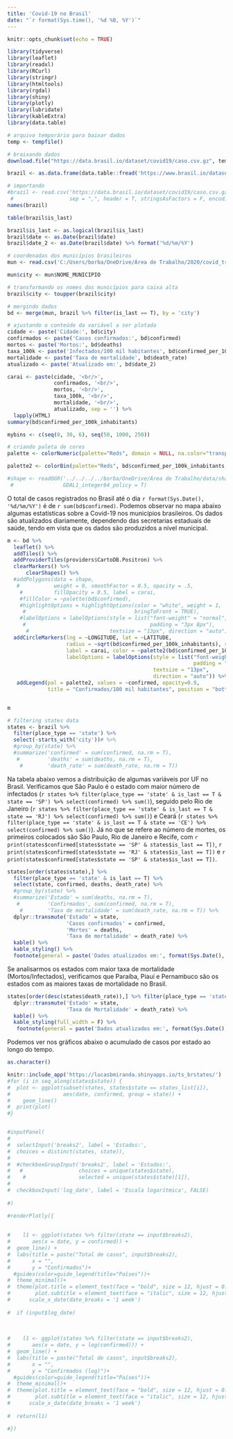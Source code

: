 ```yaml
---
title: 'Covid-19 no Brasil'
date: "`r format(Sys.time(), '%d %B, %Y')`"
---
```


```r
knitr::opts_chunk$set(echo = TRUE)
```

```r
library(tidyverse)
library(leaflet)
library(readxl)
library(RCurl)
library(stringr)
library(htmltools)
library(rgdal)
library(shiny)
library(plotly)
library(lubridate)
library(kableExtra)
library(data.table)
```


```r
# arquivo temporário para baixar dados
temp <- tempfile()

# braixando dados
download.file("https://data.brasil.io/dataset/covid19/caso.csv.gz", temp)

brazil <- as.data.frame(data.table::fread('https://www.brasil.io/dataset/covid19/caso?format=csv'))

# importando
#brazil <- read.csv('https://data.brasil.io/dataset/covid19/caso.csv.gz',
 #                  sep = ",", header = T, stringsAsFactors = F, encoding = 'UTF-8')
names(brazil)

table(brazil$is_last)

brazil$is_last <- as.logical(brazil$is_last)
brazil$date <- as.Date(brazil$date)
brazil$date_2 <- as.Date(brazil$date) %>% format('%d/%m/%Y')

```


```r
# coordenadas dos municípios brasileiros
mun <- read.csv('C:/Users/borba/OneDrive/Área de Trabalho/2020/covid_tracking/data/mun_coord.csv', encoding = 'UTF-8')

mun$city <- mun$NOME_MUNICIPIO

# transformando os nomes dos municípios para caixa alta
brazil$city <- toupper(brazil$city)

# mergindo dados
bd <- merge(mun, brazil %>% filter(is_last == T), by = 'city')

# ajustando o conteúdo da variável a ser plotada
cidade <- paste('Cidade:', bd$city)
confirmados <- paste('Casos confirmados:', bd$confirmed)
mortos <- paste('Mortos:', bd$deaths)
taxa_100k <- paste('Infectados/100 mil habitantes', bd$confirmed_per_100k_inhabitants)
mortalidade <- paste('Taxa de mortalidade', bd$death_rate)
atualizado <- paste('Atualizado em:', bd$date_2)

carai <- paste(cidade, '<br/>',
               confirmados, '<br/>',
               mortos, '<br/>',
               taxa_100k, '<br/>',
               mortalidade, '<br/>', 
               atualizado, sep = '') %>%
  lapply(HTML)
summary(bd$confirmed_per_100k_inhabitants)

mybins <- c(seq(0, 30, 6), seq(50, 1000, 250))

# criando paleta de cores
palette <- colorNumeric(palette="Reds", domain = NULL, na.color="transparent")

palette2 <- colorBin(palette="Reds", bd$confirmed_per_100k_inhabitants,  mybins, pretty = F)

#shape <- readOGR('../../../../borba/OneDrive/Área de Trabalho/data/shapefiles/br/BRMUE250GC_SIR.shp',
 #                GDAL1_integer64_policy = T)
```

O total de casos registrados no Brasil até o dia `r format(Sys.Date(), '%d/%m/%Y')` é de `r sum(bd$confirmed)`. Podemos observar no mapa abaixo algumas estatísticas sobre a Covid-19 nos municípios brasileiros. Os dados são atualizados diariamente, dependendo das secretarias estaduais de saúde, tendo em vista que os dados são produzidos a nível municipal. 

```r

m <- bd %>%
  leaflet() %>% 
  addTiles() %>%
  addProviderTiles(providers$CartoDB.Positron) %>%
  clearMarkers() %>%
      clearShapes() %>%
  #addPolygons(data = shape,
   #           weight = 0, smoothFactor = 0.5, opacity = .5, 
    #          fillOpacity = 0.5, label = carai,
    #fillColor = ~palette(bd$confirmed),
    #highlightOptions = highlightOptions(color = "white", weight = 1, 
     #                                   bringToFront = TRUE),
    #labelOptions = labelOptions(style = list("font-weight" = "normal", 
     #                                        padding = "3px 8px"), 
      #                          textsize = "13px", direction = "auto")) 
  addCircleMarkers(lng = ~LONGITUDE, lat = ~LATITUDE,
                   radius = ~sqrt(bd$confirmed_per_100k_inhabitants), stroke = FALSE, fillOpacity = 0.5,
                   label = carai, color = ~palette2(bd$confirmed_per_100k_inhabitants),
                   labelOptions = labelOptions(style = list("font-weight" = "normal", 
                                                            padding = "3px 8px"), 
                                               textsize = "13px", 
                                               direction = "auto")) %>%
   addLegend(pal = palette2, values = ~confirmed, opacity=0.9, 
             title = "Confirmados/100 mil habitantes", position = "bottomright" )


m

```

```r

# filtering states data
states <- brazil %>% 
  filter(place_type == 'state') %>%
  select(-starts_with('city'))# %>%
  #group_by(state) %>%
  #summarize('confirmed' = sum(confirmed, na.rm = T),
   #         'deaths' = sum(deaths, na.rm = T),
    #        'death_rate' = sum(death_rate, na.rm = T))

```


Na tabela abaixo vemos a distribuição de algumas variáveis por UF no Brasil. Verificamos que São Paulo é o estado com maior número de infectados (`r states %>% filter(place_type == 'state' & is_last == T & state == 'SP') %>% select(confirmed) %>% sum()`), seguido pelo Rio de Janeiro (`r states %>% filter(place_type == 'state' & is_last == T & state == 'RJ') %>% select(confirmed) %>% sum()`) e Ceará (`r states %>% filter(place_type == 'state' & is_last == T & state == 'CE') %>% select(confirmed) %>% sum()`). Já no que se refere ao número de mortes, os primeiros colocados são São Paulo, Rio de Janeiro e Recife, com `r print(states$confirmed[states$state == 'SP' & states$is_last == T])`, `r print(states$confirmed[states$state == 'RJ' & states$is_last == T])` e `r print(states$confirmed[states$state == 'SP' & states$is_last == T])`. 

```r

states[order(states$state),] %>%
  filter(place_type == 'state' & is_last == T) %>%
  select(state, confirmed, deaths, death_rate) %>%
  #group_by(state) %>%
  #summarize('Estado' = sum(deaths, na.rm = T),
   #         'Confirmados', sum(confirmed, na.rm = T),
    #        'Taxa de mortalidade' = sum(death_rate, na.rm = T)) %>%
  dplyr::transmute('Estado' = state,
                   'Casos confirmados' = confirmed,
                   'Mortes' = deaths,
                   'Taxa de mortalidade' = death_rate) %>%
  kable() %>%
  kable_styling() %>%
  footnote(general = paste('Dados atualizados em:', format(Sys.Date(), '%d/%m/%Y'), 'às', str_sub(Sys.time(), -9)))
```

Se analisarmos os estados com maior taxa de mortalidade (Mortos/Infectados), verificamos que Paraíba, Piauí e Pernambuco são os estados com as maiores taxas de mortalidade no Brasil.

```r
states[order(desc(states$death_rate)),] %>% filter(place_type == 'state' & is_last == T) %>% dplyr::select(state, death_rate) %>% head(3) %>%
  dplyr::transmute('Estado' = state,
                   'Taxa de Mortalidade' = death_rate) %>%
  kable() %>%
  kable_styling(full_width = F) %>%
   footnote(general = paste('Dados atualizados em:', format(Sys.Date(), '%d/%m/%Y'), 'às', str_sub(Sys.time(), -9)))
```


Podemos ver nos gráficos abaixo o acumulado de casos por estado ao longo do tempo. 

```r
as.character()

knitr::include_app('https://lucasbmiranda.shinyapps.io/ts_brstates/')
#for (i in seq_along(states$state)) {
#  plot <- ggplot(subset(states, states$state == states_list[i]),
#                 aes(date, confirmed, group = state)) +
#    geom_line()
#  print(plot)
#}


#inputPanel(
#
#  selectInput('breaks2', label = 'Estados:',
#  choices = distinct(states, state)),
#  
#  #checkboxGroupInput('breaks2', label = 'Estados:', 
#   #                  choices = unique(states$state), 
#    #                 selected = unique(states$state)[1]),
#  
#  checkboxInput('log_date', label = 'Escala logarítmica', FALSE)
  
#)

#renderPlotly({
 
   
#    l1 <- ggplot(states %>% filter(state == input$breaks2), 
#       aes(x = date, y = confirmed)) +
#  geom_line() +
#  labs(title = paste("Total de casos", input$breaks2),
#       x = "", 
#       y = "Confirmados")+
  #guides(color=guide_legend(title="Países"))+
#  theme_minimal()+
#  theme(plot.title = element_text(face = "bold", size = 12, hjust = 0.5),
#        plot.subtitle = element_text(face = "italic", size = 12, hjust = 0.5)) +
#      scale_x_date(date_breaks = '1 week')
  
#  if (input$log_date)
    
     
   
#    l1 <- ggplot(states %>% filter(state == input$breaks2), 
#       aes(x = date, y = log(confirmed))) +
#  geom_line() +
#  labs(title = paste("Total de casos", input$breaks2),
#       x = "", 
#       y = "Confirmados (log)")+
  #guides(color=guide_legend(title="Países"))+
#  theme_minimal()+
#  theme(plot.title = element_text(face = "bold", size = 12, hjust = 0.5),
#        plot.subtitle = element_text(face = "italic", size = 12, hjust = 0.5)) +
#      scale_x_date(date_breaks = '1 week')
  
#  return(l1)

#})
```



